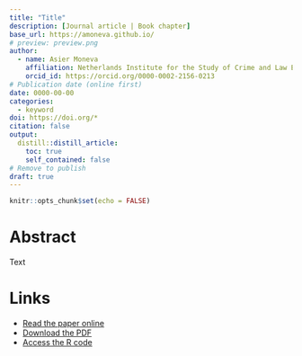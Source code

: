 ```yaml
---
title: "Title"
description: [Journal article | Book chapter]
base_url: https://amoneva.github.io/
# preview: preview.png
author:
  - name: Asier Moneva
    affiliation: Netherlands Institute for the Study of Crime and Law Enforcement (NSCR) & Centre of Expertise Cyber Security at The Hague University of Applied Sciences
    orcid_id: https://orcid.org/0000-0002-2156-0213
# Publication date (online first)
date: 0000-00-00
categories:
  - keyword
doi: https://doi.org/*
citation: false
output:
  distill::distill_article:
    toc: true
    self_contained: false
# Remove to publish
draft: true
---
```


```r
knitr::opts_chunk$set(echo = FALSE)
```

# Abstract

Text

# Links

-   [Read the paper online](URL)
-   [Download the PDF](file.pdf)
-   [Access the R code](URL)
